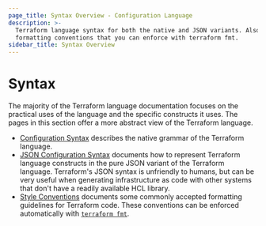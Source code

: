 ```yaml
---
page_title: Syntax Overview - Configuration Language
description: >-
  Terraform language syntax for both the native and JSON variants. Also learn
  formatting conventions that you can enforce with terraform fmt.
sidebar_title: Syntax Overview
---
```


# Syntax

The majority of the Terraform language documentation focuses on the practical
uses of the language and the specific constructs it uses. The pages in this
section offer a more abstract view of the Terraform language.

- [Configuration Syntax](/language/syntax/configuration) describes the native
  grammar of the Terraform language.
- [JSON Configuration Syntax](/language/syntax/json) documents
  how to represent Terraform language constructs in the pure JSON variant of the
  Terraform language. Terraform's JSON syntax is unfriendly to humans, but can
  be very useful when generating infrastructure as code with other systems that
  don't have a readily available HCL library.
- [Style Conventions](/language/syntax/style) documents some commonly
  accepted formatting guidelines for Terraform code. These conventions can be
  enforced automatically with [`terraform fmt`](/cli/commands/fmt).
